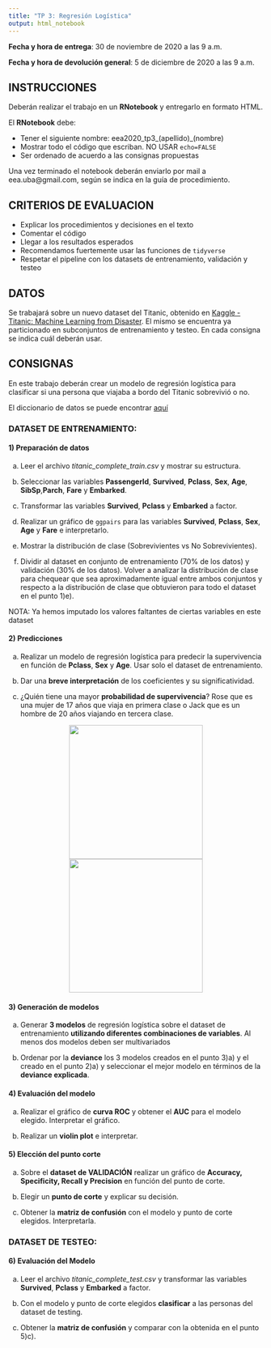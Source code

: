 ```yaml
---
title: "TP 3: Regresión Logística"
output: html_notebook
---
```


**Fecha y hora de entrega**: 30 de noviembre de 2020 a las 9 a.m.

**Fecha y hora de devolución general**: 5 de diciembre de 2020 a las 9 a.m.

## INSTRUCCIONES

Deberán realizar el trabajo en un **RNotebook** y entregarlo en formato HTML.

El **RNotebook** debe:

* Tener el siguiente nombre: eea2020_tp3_(apellido)_(nombre)
* Mostrar todo el código que escriban. NO USAR `echo=FALSE`
* Ser ordenado de acuerdo a las consignas propuestas

Una vez terminado el notebook deberán enviarlo por mail a eea.uba@gmail.com, según se indica en la guía de procedimiento.

## CRITERIOS DE EVALUACION

* Explicar los procedimientos y decisiones en el texto
* Comentar el código
* Llegar a los resultados esperados
* Recomendamos fuertemente usar las funciones de `tidyverse`
* Respetar el pipeline con los datasets de entrenamiento, validación y testeo

## DATOS

Se trabajará sobre un nuevo dataset del Titanic, obtenido en [Kaggle - Titanic: Machine Learning from Disaster](https://www.kaggle.com/c/titanic/overview). El mismo se encuentra ya particionado en subconjuntos de entrenamiento y testeo. En cada consigna se indica cuál deberán usar. 

## CONSIGNAS

En este trabajo deberán crear un modelo de regresión logística para clasificar si una persona que viajaba a bordo del Titanic sobrevivió o no.

El diccionario de datos se puede encontrar [aquí](https://www.kaggle.com/c/titanic/data)

### DATASET DE ENTRENAMIENTO:

#### 1) Preparación de datos

a) Leer el archivo *titanic_complete_train.csv* y mostrar su estructura.

b) Seleccionar las variables **PassengerId**, **Survived**, **Pclass**, **Sex**, **Age**, **SibSp**,**Parch**, **Fare** y **Embarked**.

c) Transformar las variables **Survived**,  **Pclass** y **Embarked** a factor.

d) Realizar un gráfico de `ggpairs` para las variables  **Survived**, **Pclass**, **Sex**, **Age** y **Fare** e interpretarlo.

e) Mostrar la distribución de clase (Sobrevivientes vs No Sobrevivientes).

f) Dividir al dataset en conjunto de entrenamiento (70% de los datos) y validación (30% de los datos). Volver a analizar la distribución de clase para chequear que sea aproximadamente igual entre ambos conjuntos y respecto a la distribución de clase que obtuvieron para todo el dataset en el punto 1)e).
    
NOTA: Ya hemos imputado los valores faltantes de ciertas variables en este dataset

#### 2) Predicciones 

a) Realizar un modelo de regresión logística para predecir la supervivencia en función de **Pclass**, **Sex** y **Age**. Usar solo el dataset de entrenamiento.

b) Dar una **breve interpretación** de los coeficientes y su significatividad.

c) ¿Quién tiene una mayor **probabilidad de supervivencia**? Rose que es una mujer de 17 años que viaja en primera clase o Jack que es un hombre de 20 años viajando en tercera clase.
    
<center>

  ![](rosejack1.jpg){ height=7cm }![](rosejack2.jpg){ height=7cm }

</center>

#### 3) Generación de modelos

a) Generar **3 modelos** de regresión logística sobre el dataset de entrenamiento **utilizando diferentes combinaciones de variables**. Al menos dos modelos deben ser multivariados

b) Ordenar por la **deviance** los 3 modelos creados en el punto 3)a) y el creado en el punto 2)a) y seleccionar el mejor modelo en términos de la **deviance explicada**.

#### 4) Evaluación del modelo

a) Realizar el gráfico de **curva ROC** y obtener el **AUC** para el modelo elegido. Interpretar el gráfico.

b) Realizar un **violin plot** e interpretar.

#### 5) Elección del punto corte

a) Sobre el **dataset de VALIDACIÓN** realizar un gráfico de **Accuracy, Specificity, Recall y Precision** en función del punto de corte.

b) Elegir un **punto de corte** y explicar su decisión.

c) Obtener la **matriz de confusión** con el modelo y punto de corte elegidos. Interpretarla.

### DATASET DE TESTEO:

#### 6) Evaluación del Modelo 

a) Leer el archivo *titanic_complete_test.csv* y transformar las variables **Survived**,  **Pclass** y **Embarked** a factor.

b) Con el modelo y punto de corte elegidos **clasificar** a las personas del dataset de testing.

c) Obtener la **matriz de confusión** y comparar con la obtenida en el punto 5)c).
    

